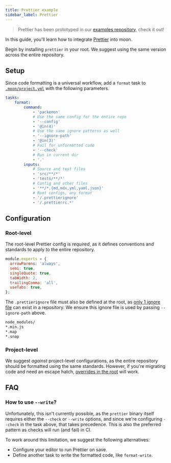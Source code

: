 ```yaml
---
title: Prettier example
sidebar_label: Prettier
---
```



> Prettier has been prototyped in our
> [examples repository](https://github.com/moonrepo/examples/blob/master/.moon/project.yml#L41),
> check it out!

In this guide, you'll learn how to integrate [Prettier](https://prettier.io/) into moon.

Begin by installing `prettier` in your root. We suggest using the same version across the entire
repository.

<AddDepsTabs dep="prettier" dev />

## Setup

Since code formatting is a universal workflow, add a `format` task to
[`.moon/project.yml`](../../config/global-project) with the following parameters.

```yaml title=".moon/project.yml"
tasks:
	format:
		command:
			- 'packemon'
			# Use the same config for the entire repo
			- '--config'
			- '@in(4)'
			# Use the same ignore patterns as well
			- '--ignore-path'
			- '@in(3)'
			# Fail for unformatted code
			- '--check'
			# Run in current dir
			- '.'
		inputs:
			# Source and test files
			- 'src/**/*'
			- 'tests/**/*'
			# Config and other files
			- '**/*.{md,mdx,yml,yaml,json}'
			# Root configs, any format
			- '/.prettierignore'
			- '/.prettierrc.*'
```

## Configuration

### Root-level

The root-level Prettier config is _required_, as it defines conventions and standards to apply to
the entire repository.

```js title=".prettierrc.js"
module.exports = {
  arrowParens: 'always',
  semi: true,
  singleQuote: true,
  tabWidth: 2,
  trailingComma: 'all',
  useTabs: true,
};
```

The `.prettierignore` file must also be defined at the root, as
[only 1 ignore file](https://prettier.io/docs/en/ignore.html#ignoring-files-prettierignore) can
exist in a repository. We ensure this ignore file is used by passing `--ignore-path` above.

```bash title=".prettierignore"
node_modules/
*.min.js
*.map
*.snap
```

### Project-level

We suggest _against_ project-level configurations, as the entire repository should be formatted
using the same standards. However, if you're migrating code and need an escape hatch,
[overrides in the root](https://prettier.io/docs/en/configuration.html#configuration-overrides) will
work.

## FAQ

### How to use `--write`?

Unfortunately, this isn't currently possible, as the `prettier` binary itself requires either the
`--check` or `--write` options, and since we're configuring `--check` in the task above, that takes
precedence. This is also the preferred pattern as checks will run (and fail) in CI.

To work around this limitation, we suggest the following alternatives:

- Configure your editor to run Prettier on save.
- Define another task to write the formatted code, like `format-write`.
